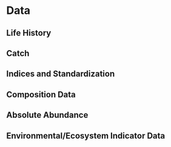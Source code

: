 # Data {#sec-data}

<!--- Provide temporal and spatial resolutions or sample size where appropriate for each of the subsections, below.--->

## Life History

<!-- Describe the stock's growth, maturity, fecundity, natural mortality, meristics, etc. -->

## Catch

<!-- Describe the retained and discarded. -->

## Indices and Standardization

<!-- Describe both the fishery dependent and independent data. -->

## Composition Data

<!-- Describe composition data related to age and length, including  aging error and reweighting. -->

## Absolute Abundance

<!-- Describe absolute abundance, if applicable. -->

## Environmental/Ecosystem Indicator Data

<!-- Describe the environmental/ecosystem indicator data. If none are considered, include a blanket statement. -->
